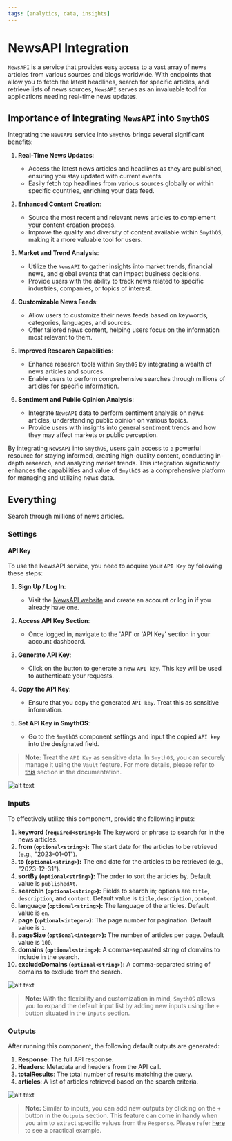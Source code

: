 ```yaml
---
tags: [analytics, data, insights]
---
```



# NewsAPI Integration

`NewsAPI` is a service that provides easy access to a vast array of news articles from various sources and blogs worldwide. With endpoints that allow you to fetch the latest headlines, search for specific articles, and retrieve lists of news sources, `NewsAPI` serves as an invaluable tool for applications needing real-time news updates.

## Importance of Integrating `NewsAPI` into `SmythOS`

Integrating the `NewsAPI` service into `SmythOS` brings several significant benefits:

1. **Real-Time News Updates**:
   - Access the latest news articles and headlines as they are published, ensuring you stay updated with current events.
   - Easily fetch top headlines from various sources globally or within specific countries, enriching your data feed.

2. **Enhanced Content Creation**:
   - Source the most recent and relevant news articles to complement your content creation process.
   - Improve the quality and diversity of content available within `SmythOS`, making it a more valuable tool for users.

3. **Market and Trend Analysis**:
   - Utilize the `NewsAPI` to gather insights into market trends, financial news, and global events that can impact business decisions.
   - Provide users with the ability to track news related to specific industries, companies, or topics of interest.

4. **Customizable News Feeds**:
   - Allow users to customize their news feeds based on keywords, categories, languages, and sources.
   - Offer tailored news content, helping users focus on the information most relevant to them.

5. **Improved Research Capabilities**:
   - Enhance research tools within `SmythOS` by integrating a wealth of news articles and sources.
   - Enable users to perform comprehensive searches through millions of articles for specific information.

6. **Sentiment and Public Opinion Analysis**:
   - Integrate `NewsAPI` data to perform sentiment analysis on news articles, understanding public opinion on various topics.
   - Provide users with insights into general sentiment trends and how they may affect markets or public perception.

By integrating `NewsAPI` into `SmythOS`, users gain access to a powerful resource for staying informed, creating high-quality content, conducting in-depth research, and analyzing market trends. This integration significantly enhances the capabilities and value of `SmythOS` as a comprehensive platform for managing and utilizing news data.

## Everything

Search through millions of news articles.

### Settings

#### API Key

To use the NewsAPI service, you need to acquire your `API Key` by following these steps:

1. **Sign Up / Log In**:
   - Visit the [NewsAPI website](https://newsapi.org/) and create an account or log in if you already have one.

2. **Access API Key Section**:
   - Once logged in, navigate to the 'API' or 'API Key' section in your account dashboard.

3. **Generate API Key**:
   - Click on the button to generate a new `API key`. This key will be used to authenticate your requests.

4. **Copy the API Key**:
   - Ensure that you copy the generated `API key`. Treat this as sensitive information.

5. **Set API Key in SmythOS**:
   - Go to the `SmythOS` component settings and input the copied `API key` into the designated field.


> **Note:** Treat the `API Key` as sensitive data. In `SmythOS`, you can securely manage it using the `Vault` feature. For more details, please refer to [this](https://app.smythos.com/doc/#/vault/keysManagement) section in the documentation.

<Image src="/img/newsapi/screenshot1.png" alt="alt text" /> 

### Inputs

To effectively utilize this component, provide the following inputs:

1. **keyword (`required<string>`):** The keyword or phrase to search for in the news articles.
2. **from (`optional<string>`):** The start date for the articles to be retrieved (e.g., "2023-01-01").
3. **to (`optional<string>`):** The end date for the articles to be retrieved (e.g., "2023-12-31").
4. **sortBy (`optional<string>`):** The order to sort the articles by. Default value is `publishedAt`.
5. **searchIn (`optional<string>`):** Fields to search in; options are `title`, `description`, and `content`. Default value is `title,description,content`.
6. **language (`optional<string>`):** The language of the articles. Default value is `en`.
7. **page (`optional<integer>`):** The page number for pagination. Default value is `1`.
8. **pageSize (`optional<integer>`):** The number of articles per page. Default value is `100`.
9. **domains (`optional<string>`):** A comma-separated string of domains to include in the search.
10. **excludeDomains (`optional<string>`):** A comma-separated string of domains to exclude from the search.

<Image src="/img/newsapi/screenshot2.png" alt="alt text" />

> **Note:** With the flexibility and customization in mind, `SmythOS` allows you to expand the default input list by adding new inputs using the `+` button situated in the `Inputs` section.

### Outputs

After running this component, the following default outputs are generated:

1. **Response**: The full API response.
2. **Headers**: Metadata and headers from the API call.
3. **totalResults**: The total number of results matching the query.
4. **articles**: A list of articles retrieved based on the search criteria.

<Image src="/img/newsapi/screenshot3.png" alt="alt text" />

> **Note:** Similar to inputs, you can add new outputs by clicking on the `+` button in the `Outputs` section. This feature can come in handy when you aim to extract specific values from the `Response`. Please refer [here](https://app.smythos.com/doc/#/components/APICall?id=example-without-authentication) to see a practical example.
